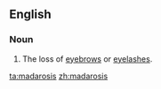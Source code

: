 ==English==

===Noun===
{{en-noun|-}}

# The loss of [[eyebrow]]s or [[eyelash]]es.

[[ta:madarosis]]
[[zh:madarosis]]